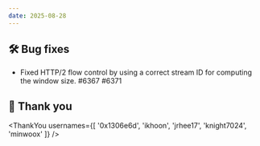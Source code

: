 ```yaml
---
date: 2025-08-28
---
```


## 🛠️ Bug fixes

- Fixed HTTP/2 flow control by using a correct stream ID for computing the window size. #6367 #6371

## 🙇 Thank you

<ThankYou usernames={[
  '0x1306e6d',
  'ikhoon',
  'jrhee17',
  'knight7024',
  'minwoox'
]} />
